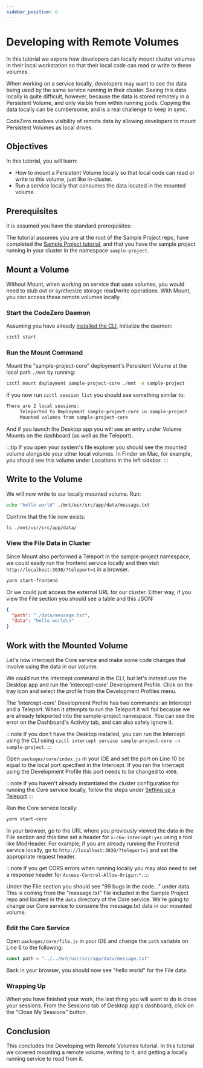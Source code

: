 ```yaml
---
sidebar_position: 6
---
```



# Developing with Remote Volumes

In this tutorial we expore how developers can locally mount cluster volumes in their local workstation so that their local code can read or write to these volumes.

When working on a service locally, developers may want to see the data being used by the same service running in their cluster. Seeing this data locally is quite difficult, however, because the data is stored remotely in a Persistent Volume, and only visible from within running pods. Copying the data locally can be cumbersome, and is a real challenge to keep in sync.

CodeZero resolves visibility of remote data by allowing developers to mount Persistent Volumes as local drives.

## Objectives

In this tutorial, you will learn:

- How to mount a Persistent Volume locally so that local code can read or write to this volume, just like in-cluster.
- Run a service locally that consumes the data located in the mounted volume.

## Prerequisites

It is assumed you have the standard prerequisites:

<Prerequisites />

The tutorial assumes you are at the root of the Sample Project repo, have completed the [Sample Project tutorial](./sample-project.md), and that you have the sample project running in your cluster in the namespace `sample-project`.

## Mount a Volume

Without Mount, when working on service that uses volumes, you would need to stub out or synthesize storage read/write operations. With Mount, you can access these remote volumes locally.

### Start the CodeZero Daemon

Assuming you have already [installed the CLI](../guides/installing.md), initialize the daemon:

```bash
czctl start
```

### Run the Mount Command

Mount the "sample-project-core" deployment's Persistent Volume at the local path `./mnt` by running:

```bash
czctl mount deployment sample-project-core ./mnt -n sample-project
```

If you now run `czctl session list` you should see something similar to:

```bash
There are 2 local sessions:
     Teleported to Deployment sample-project-core in sample-project
     Mounted volumes from sample-project-core
```

And if you launch the Desktop app you will see an entry under Volume Mounts on the dashboard (as well as the Teleport).

:::tip
If you open your system's file explorer you should see the mounted volume alongside your other local volumes. In Finder on Mac, for example, you should see this volume under Locations in the left sidebar.
:::

## Write to the Volume

We will now write to our locally mounted volume. Run:

```bash
echo "hello world" ./mnt/usr/src/app/data/message.txt
```

Confirm that the file now exists:

```bash
ls ./mnt/usr/src/app/data/
```

### View the File Data in Cluster

Since Mount also performed a Teleport in the sample-project namespace, we could easily run the frontend service locally and then visit `http://localhost:3030/?teleport=1` in a browser.

```bash
yarn start-frontend
```

Or we could just access the external URL for our cluster. Either way, if you view the File section you should see a table and this JSON:

```json
{
  "path": "./data/message.txt",
  "data": "hello world\n"
}
```

## Work with the Mounted Volume

Let's now intercept the Core service and make some code changes that involve using the data in our volume.

We could run the Intercept command in the CLI, but let's instead use the Desktop app and run the 'intercept-core' Development Profile. Click on the tray icon and select the profile from the Development Profiles menu.

The 'intercept-core' Development Profile has two commands: an Intercept and a Teleport. When it attempts to run the Teleport it will fail because we are already teleported into the sample-project namespace. You can see the error on the Dashboard's Activity tab, and can also safely ignore it.

:::note
If you don't have the Desktop installed, you can run the Intercept using the CLI using `czctl intercept service sample-project-core -n sample-project`.
:::

Open `packages/core/index.js` in your IDE and set the port on Line 10 be equal to the local port specified in the Intercept. If you ran the Intercept using the Development Profile this port needs to be changed to `4000`.

:::note
If you haven't already instantiated the cluster configuration for running the Core service locally, follow the steps under [Setting up a Teleport](/tutorials/core?id=setting-up-a-teleport)
:::

Run the Core service locally:

```bash
yarn start-core
```

In your browser, go to the URL where you previously viewed the data in the File section and this time set a header for `x-c6o-intercept:yes` using a tool like ModHeader. For example, if you are already running the Frontend service locally, go to `http://localhost:3030/?teleport=1` and set the appropriate request header.

:::note
If you get CORS errors when running locally you may also need to set a response header for `Access-Control-Allow-Origin:*`.
:::

Under the File section you should see "99 bugs in the code..." under data. This is coming from the "message.txt" file included in the Sample Project repo and located in the `data` directory of the Core service. We're going to change our Core service to consume the message.txt data in our mounted volume.

### Edit the Core Service

Open `packages/core/file.js` in your IDE and change the `path` variable on Line 6 to the following:

```javascript
const path = "../../mnt/usr/src/app/data/message.txt"
```

Back in your browser, you should now see "hello world" for the File data.

### Wrapping Up

When you have finished your work, the last thing you will want to do is close your sessions. From the Sessions tab of Desktop app's dashboard, click on the "Close My Sessions" button.

## Conclusion

This concludes the Developing with Remote Volumes tutorial. In this tutorial we covered mounting a remote volume, writing to it, and getting a locally running service to read from it.
